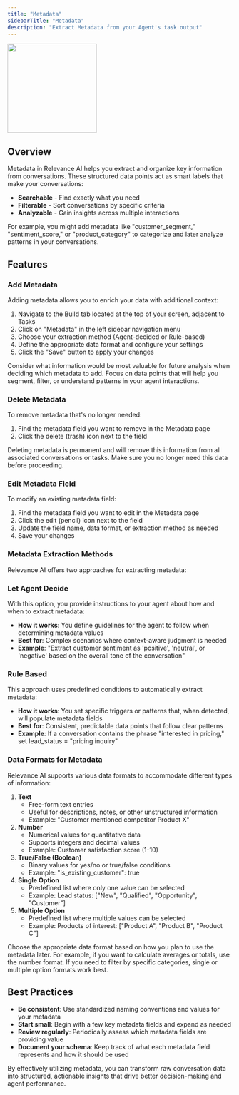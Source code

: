 ```yaml
---
title: "Metadata"
sidebarTitle: "Metadata"
description: "Extract Metadata from your Agent's task output"
---
```


<img 
  height="200"  
  src="/images/agent/metadata.png" 
/>

## Overview

Metadata in Relevance AI helps you extract and organize key information from conversations. These structured data points act as smart labels that make your conversations:

- **Searchable** - Find exactly what you need
- **Filterable** - Sort conversations by specific criteria
- **Analyzable** - Gain insights across multiple interactions

For example, you might add metadata like "customer_segment," "sentiment_score," or "product_category" to categorize and later analyze patterns in your conversations.

## Features

### Add Metadata

Adding metadata allows you to enrich your data with additional context:

1. Navigate to the Build tab located at the top of your screen, adjacent to Tasks
2. Click on "Metadata" in the left sidebar navigation menu
3. Choose your extraction method (Agent-decided or Rule-based)
4. Define the appropriate data format and configure your settings
5. Click the "Save" button to apply your changes

<Tip>
Consider what information would be most valuable for future analysis when deciding which metadata to add. Focus on data points that will help you segment, filter, or understand patterns in your agent interactions.
</Tip>

### Delete Metadata

To remove metadata that's no longer needed:

1. Find the metadata field you want to remove in the Metadata page
2. Click the delete (trash) icon next to the field

<Warning>
Deleting metadata is permanent and will remove this information from all associated conversations or tasks. Make sure you no longer need this data before proceeding.
</Warning>

### Edit Metadata Field

To modify an existing metadata field:

1. Find the metadata field you want to edit in the Metadata page
2. Click the edit (pencil) icon next to the field
3. Update the field name, data format, or extraction method as needed
4. Save your changes

### Metadata Extraction Methods

Relevance AI offers two approaches for extracting metadata:

### Let Agent Decide

With this option, you provide instructions to your agent about how and when to extract metadata:

- **How it works**: You define guidelines for the agent to follow when determining metadata values
- **Best for**: Complex scenarios where context-aware judgment is needed
- **Example**: "Extract customer sentiment as 'positive', 'neutral', or 'negative' based on the overall tone of the conversation"

### Rule Based

This approach uses predefined conditions to automatically extract metadata:

- **How it works**: You set specific triggers or patterns that, when detected, will populate metadata fields
- **Best for**: Consistent, predictable data points that follow clear patterns
- **Example**: If a conversation contains the phrase "interested in pricing," set lead_status = "pricing inquiry"

### Data Formats for Metadata

Relevance AI supports various data formats to accommodate different types of information:

1. **Text**
    - Free-form text entries
    - Useful for descriptions, notes, or other unstructured information
    - Example: "Customer mentioned competitor Product X"
2. **Number**
    - Numerical values for quantitative data
    - Supports integers and decimal values
    - Example: Customer satisfaction score (1-10)
3. **True/False (Boolean)**
    - Binary values for yes/no or true/false conditions
    - Example: "is_existing_customer": true
4. **Single Option**
    - Predefined list where only one value can be selected
    - Example: Lead status: ["New", "Qualified", "Opportunity", "Customer"]
5. **Multiple Option**
    - Predefined list where multiple values can be selected
    - Example: Products of interest: ["Product A", "Product B", "Product C"]

<Tip>
Choose the appropriate data format based on how you plan to use the metadata later. For example, if you want to calculate averages or totals, use the number format. If you need to filter by specific categories, single or multiple option formats work best.
</Tip>

## Best Practices

- **Be consistent**: Use standardized naming conventions and values for your metadata
- **Start small**: Begin with a few key metadata fields and expand as needed
- **Review regularly**: Periodically assess which metadata fields are providing value
- **Document your schema**: Keep track of what each metadata field represents and how it should be used

By effectively utilizing metadata, you can transform raw conversation data into structured, actionable insights that drive better decision-making and agent performance.